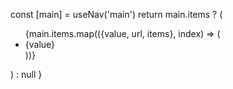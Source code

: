 
  const [main] = useNav('main')
  return main.items ? (
    <Ul>
      {main.items.map(({value, url, items}, index) => (
        <Li key={index}>
          <Link href={url}>{value}</Link>
        </Li>
      ))}
      </Ul>
  ) : null
}
